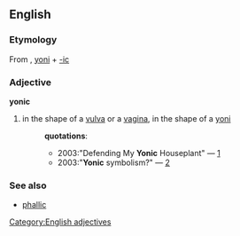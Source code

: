 == English ==
=== Etymology ===
From {{Skr.}}, [[yoni]] + [[-ic]]
=== Adjective ===
[[Category:English adjectives]]
'''yonic'''
# in the shape of a [[vulva]] or a [[vagina]], in the shape of a [[yoni]]
#:'''quotations''':
#:*2003:"Defending My '''Yonic''' Houseplant" &mdash; [http://pj.doland.org/archives/004835.php]
#:*2003:"'''Yonic''' symbolism?" &mdash; [http://www.skepticfiles.org/conspire/sublim.htm]
=== See also ===
* [[phallic]]